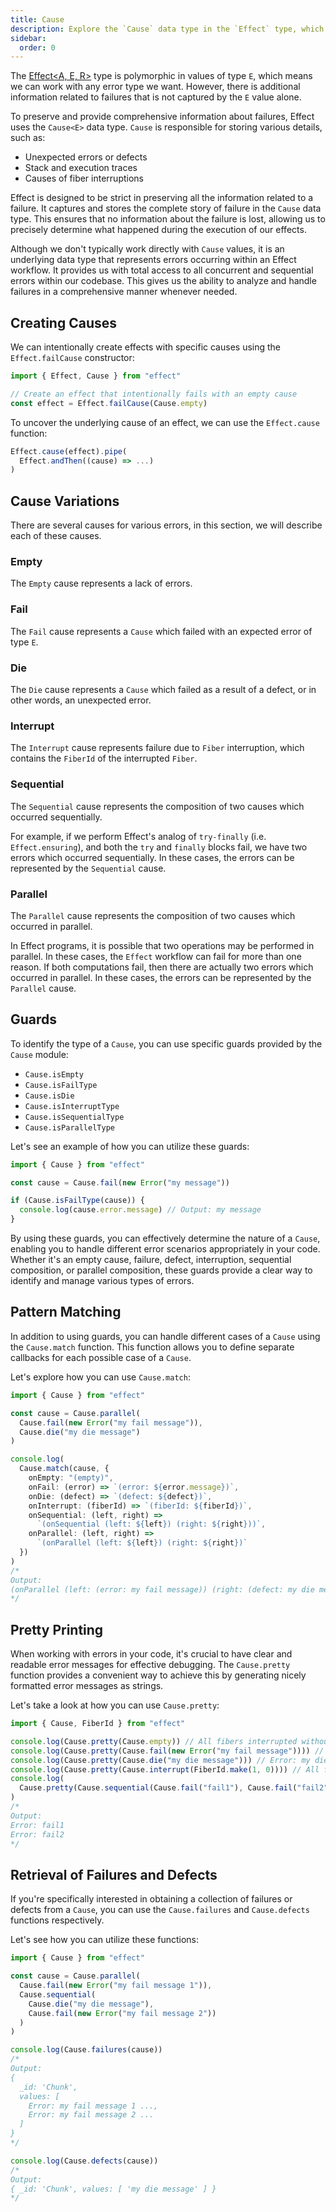 ```yaml
---
title: Cause
description: Explore the `Cause` data type in the `Effect` type, which stores comprehensive information about failures, including unexpected errors, stack traces, and fiber interruption causes. Learn how `Cause` ensures no failure information is lost, providing a complete story for precise error analysis and handling in your codebase. Discover various causes such as Empty, Fail, Die, Interrupt, Sequential, and Parallel, each representing different error scenarios within the `Effect` workflow.
sidebar:
  order: 0
---
```


The [Effect&lt;A, E, R&gt;](/guides/essentials/the-effect-type) type is polymorphic in values of type `E`, which means we can work with any error type we want. However, there is additional information related to failures that is not captured by the `E` value alone.

To preserve and provide comprehensive information about failures, Effect uses the `Cause<E>` data type. `Cause` is responsible for storing various details, such as:

- Unexpected errors or defects
- Stack and execution traces
- Causes of fiber interruptions

Effect is designed to be strict in preserving all the information related to a failure. It captures and stores the complete story of failure in the `Cause` data type. This ensures that no information about the failure is lost, allowing us to precisely determine what happened during the execution of our effects.

Although we don't typically work directly with `Cause` values, it is an underlying data type that represents errors occurring within an Effect workflow. It provides us with total access to all concurrent and sequential errors within our codebase. This gives us the ability to analyze and handle failures in a comprehensive manner whenever needed.

## Creating Causes

We can intentionally create effects with specific causes using the `Effect.failCause` constructor:

```ts twoslash
import { Effect, Cause } from "effect"

// Create an effect that intentionally fails with an empty cause
const effect = Effect.failCause(Cause.empty)
```

To uncover the underlying cause of an effect, we can use the `Effect.cause` function:

```ts
Effect.cause(effect).pipe(
  Effect.andThen((cause) => ...)
)
```

## Cause Variations

There are several causes for various errors, in this section, we will describe each of these causes.

### Empty

The `Empty` cause represents a lack of errors.

### Fail

The `Fail` cause represents a `Cause` which failed with an expected error of type `E`.

### Die

The `Die` cause represents a `Cause` which failed as a result of a defect, or in other words, an unexpected error.

### Interrupt

The `Interrupt` cause represents failure due to `Fiber` interruption, which contains the `FiberId` of the interrupted `Fiber`.

### Sequential

The `Sequential` cause represents the composition of two causes which occurred
sequentially.

For example, if we perform Effect's analog of `try-finally` (i.e.
`Effect.ensuring`), and both the `try` and `finally` blocks fail, we have two
errors which occurred sequentially. In these cases, the errors can be
represented by the `Sequential` cause.

### Parallel

The `Parallel` cause represents the composition of two causes which occurred in parallel.

In Effect programs, it is possible that two operations may be performed in
parallel. In these cases, the `Effect` workflow can fail for more than one
reason. If both computations fail, then there are actually two errors which
occurred in parallel. In these cases, the errors can be represented by the
`Parallel` cause.

## Guards

To identify the type of a `Cause`, you can use specific guards provided by the `Cause` module:

- `Cause.isEmpty`
- `Cause.isFailType`
- `Cause.isDie`
- `Cause.isInterruptType`
- `Cause.isSequentialType`
- `Cause.isParallelType`

Let's see an example of how you can utilize these guards:

```ts twoslash
import { Cause } from "effect"

const cause = Cause.fail(new Error("my message"))

if (Cause.isFailType(cause)) {
  console.log(cause.error.message) // Output: my message
}
```

By using these guards, you can effectively determine the nature of a `Cause`, enabling you to handle different error scenarios appropriately in your code. Whether it's an empty cause, failure, defect, interruption, sequential composition, or parallel composition, these guards provide a clear way to identify and manage various types of errors.

## Pattern Matching

In addition to using guards, you can handle different cases of a `Cause` using the `Cause.match` function. This function allows you to define separate callbacks for each possible case of a `Cause`.

Let's explore how you can use `Cause.match`:

```ts twoslash
import { Cause } from "effect"

const cause = Cause.parallel(
  Cause.fail(new Error("my fail message")),
  Cause.die("my die message")
)

console.log(
  Cause.match(cause, {
    onEmpty: "(empty)",
    onFail: (error) => `(error: ${error.message})`,
    onDie: (defect) => `(defect: ${defect})`,
    onInterrupt: (fiberId) => `(fiberId: ${fiberId})`,
    onSequential: (left, right) =>
      `(onSequential (left: ${left}) (right: ${right}))`,
    onParallel: (left, right) =>
      `(onParallel (left: ${left}) (right: ${right})`
  })
)
/*
Output:
(onParallel (left: (error: my fail message)) (right: (defect: my die message))
*/
```

## Pretty Printing

When working with errors in your code, it's crucial to have clear and readable error messages for effective debugging. The `Cause.pretty` function provides a convenient way to achieve this by generating nicely formatted error messages as strings.

Let's take a look at how you can use `Cause.pretty`:

```ts twoslash
import { Cause, FiberId } from "effect"

console.log(Cause.pretty(Cause.empty)) // All fibers interrupted without errors.
console.log(Cause.pretty(Cause.fail(new Error("my fail message")))) // Error: my fail message
console.log(Cause.pretty(Cause.die("my die message"))) // Error: my die message
console.log(Cause.pretty(Cause.interrupt(FiberId.make(1, 0)))) // All fibers interrupted without errors.
console.log(
  Cause.pretty(Cause.sequential(Cause.fail("fail1"), Cause.fail("fail2")))
)
/*
Output:
Error: fail1
Error: fail2
*/
```

## Retrieval of Failures and Defects

If you're specifically interested in obtaining a collection of failures or defects from a `Cause`, you can use the `Cause.failures` and `Cause.defects` functions respectively.

Let's see how you can utilize these functions:

```ts twoslash
import { Cause } from "effect"

const cause = Cause.parallel(
  Cause.fail(new Error("my fail message 1")),
  Cause.sequential(
    Cause.die("my die message"),
    Cause.fail(new Error("my fail message 2"))
  )
)

console.log(Cause.failures(cause))
/*
Output:
{
  _id: 'Chunk',
  values: [
    Error: my fail message 1 ...,
    Error: my fail message 2 ...
  ]
}
*/

console.log(Cause.defects(cause))
/*
Output:
{ _id: 'Chunk', values: [ 'my die message' ] }
*/
```
